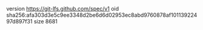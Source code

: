 version https://git-lfs.github.com/spec/v1
oid sha256:afa303d3e5c9ee3348d2be6d6d02953ec8abd9760878af10113922497d897f31
size 8681
